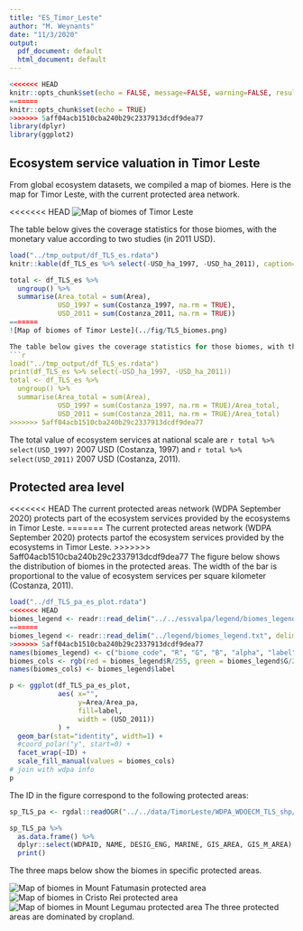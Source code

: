 ```yaml
---
title: "ES_Timor_Leste"
author: "M. Weynants"
date: "11/3/2020"
output:
  pdf_document: default
  html_document: default
---
```


```r
<<<<<<< HEAD
knitr::opts_chunk$set(echo = FALSE, message=FALSE, warning=FALSE, results='hide')
=======
knitr::opts_chunk$set(echo = TRUE)
>>>>>>> 5aff04acb1510cba240b29c2337913dcdf9dea77
library(dplyr)
library(ggplot2)
```

## Ecosystem service valuation in Timor Leste

From global ecosystem datasets, we compiled a map of biomes.
Here is the map for Timor Leste, with the current protected area network.

<<<<<<< HEAD
![Map of biomes of Timor Leste](../fig/TLS_global_biomes.png)

The table below gives the coverage statistics for those biomes, with the monetary value according to two studies (in 2011 USD).
```r
load("../tmp_output/df_TLS_es.rdata")
knitr::kable(df_TLS_es %>% select(-USD_ha_1997, -USD_ha_2011), caption="Biomes coverage and global values of ecosystem services")

total <- df_TLS_es %>%
  ungroup() %>%
  summarise(Area_total = sum(Area),
            USD_1997 = sum(Costanza_1997, na.rm = TRUE),
            USD_2011 = sum(Costanza_2011, na.rm = TRUE))
=======
![Map of biomes of Timor Leste](../fig/TLS_biomes.png)

The table below gives the coverage statistics for those biomes, with the monetary value according to two studies (in 2011 USD).
```r
load("../tmp_output/df_TLS_es.rdata")
print(df_TLS_es %>% select(-USD_ha_1997, -USD_ha_2011))
total <- df_TLS_es %>%
  ungroup() %>%
  summarise(Area_total = sum(Area),
            USD_1997 = sum(Costanza_1997, na.rm = TRUE)/Area_total,
            USD_2011 = sum(Costanza_2011, na.rm = TRUE)/Area_total)
>>>>>>> 5aff04acb1510cba240b29c2337913dcdf9dea77
```

The total value of ecosystem services at national scale are `r total %>% select(USD_1997)` 2007 USD (Costanza, 1997) and `r total %>% select(USD_2011)` 2007 USD (Costanza, 2011).

## Protected area level

<<<<<<< HEAD
The current protected areas network (WDPA September 2020) protects part of the ecosystem services provided by the ecosystems in Timor Leste.
=======
The current protected areas network (WDPA September 2020) protects partof the ecosystem services provided by the ecosystems in Timor Leste.
>>>>>>> 5aff04acb1510cba240b29c2337913dcdf9dea77
The figure below shows the distribution of biomes in the protected areas. The width of the bar is proportional to the value of ecosystem services per square kilometer (Costanza, 2011).

```r
load("../df_TLS_pa_es_plot.rdata")
<<<<<<< HEAD
biomes_legend <- readr::read_delim("../../essvalpa/legend/biomes_legend.txt", delim = ",",col_names = FALSE , skip = 2)
=======
biomes_legend <- readr::read_delim("../legend/biomes_legend.txt", delim = ",",col_names = FALSE , skip = 2)
>>>>>>> 5aff04acb1510cba240b29c2337913dcdf9dea77
names(biomes_legend) <- c("biome_code", "R", "G", "B", "alpha", "label")
biomes_cols <- rgb(red = biomes_legend$R/255, green = biomes_legend$G/255, blue = biomes_legend$B/255)
names(biomes_cols) <- biomes_legend$label

p <- ggplot(df_TLS_pa_es_plot,
            aes( x="", 
                 y=Area/Area_pa, 
                 fill=label,
                 width = (USD_2011))
            ) +
  geom_bar(stat="identity", width=1) +
  #coord_polar("y", start=0) +
  facet_wrap(~ID) + 
  scale_fill_manual(values = biomes_cols)
# join with wdpa info
p  
```

The ID in the figure correspond to the following protected areas:

```r
sp_TLS_pa <- rgdal::readOGR("../../data/TimorLeste/WDPA_WDOECM_TLS_shp/WDPA_WDOECM_TLS_shp-polygons.gpkg", "WDPA_WDOECM_TLS_shp-polygons")

sp_TLS_pa %>% 
  as.data.frame() %>%
  dplyr::select(WDPAID, NAME, DESIG_ENG, MARINE, GIS_AREA, GIS_M_AREA) %>%
  print()
```

The three maps below show the biomes in specific protected areas.

![Map of biomes in Mount Fatumasin protected area](../fig/TLS_biomes_Fatumasin.png)
![Map of biomes in Cristo Rei protected area](../fig/TLS_biomes_CristoRei.png)
![Map of biomes in Mount Legumau protected area](../fig/TLS_biomes_Legumau.png)
The three protected areas are dominated by cropland.
